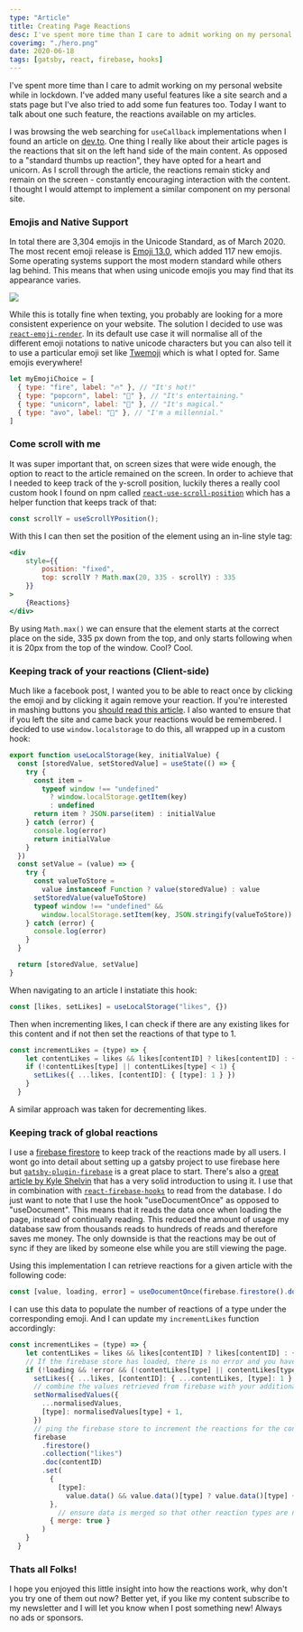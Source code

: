```yaml
---
type: "Article"
title: Creating Page Reactions
desc: I've spent more time than I care to admit working on my personal website while in lockdown. I've added many useful features like a site search and a stats page but I've also tried to add some fun features too. Here is one such feature, the new reactions available on my articles.
coverimg: "./hero.png"
date: 2020-06-18
tags: [gatsby, react, firebase, hooks]
---
```

I've spent more time than I care to admit working on my personal website while in lockdown. I've added many useful features like a site search and a stats page but I've also tried to add some fun features too. Today I want to talk about one such feature, the reactions available on my articles.

I was browsing the web searching for `useCallback` implementations when I found an article on [dev.to](https://dev.to/). One thing I really like about their article pages is the reactions that sit on the left hand side of the main content. As opposed to a "standard thumbs up reaction", they have opted for a heart and unicorn. As I scroll through the article, the reactions remain sticky and remain on the screen - constantly encouraging interaction with the content. I thought I would attempt to implement a similar component on my personal site. 

### Emojis and Native Support

In total there are 3,304 emojis in the Unicode Standard, as of March 2020. The most recent emoji release is [Emoji 13.0](https://emojipedia.org/emoji-13.0/), which added 117 new emojis. Some operating systems support the most modern standard while others lag behind. This means that when using unicode emojis you may find that its appearance varies. 

![](./emoji-comparison.png)

While this is totally fine when texting, you probably are looking for a more consistent experience on your website. The solution I decided to use was [`react-emoji-render`](https://www.npmjs.com/package/react-emoji-render). In its default use case it will normalise all of the different emoji notations to native unicode characters but you can also tell it to use a particular emoji set like [Twemoji](https://github.com/twitter/twemoji) which is what I opted for.  Same emojis everywhere!

```jsx
let myEmojiChoice = [
  { type: "fire", label: "🔥" }, // "It's hot!"
  { type: "popcorn", label: "🍿" }, // "It's entertaining."
  { type: "unicorn", label: "🦄" }, // "It's magical."
  { type: "avo", label: "🥑" }, // "I'm a millennial."
]
```

### Come scroll with me

It was super important that, on screen sizes that were wide enough, the option to react to the article remained on the screen. In order to achieve that I needed to keep track of the y-scroll position, luckily theres a really cool custom hook I found on npm called [`react-use-scroll-position`](https://www.npmjs.com/package/react-use-scroll-position) which has a helper function that keeps track of that:

```jsx
const scrollY = useScrollYPosition();
```

With this I can then set the position of the element using an in-line style tag:

```jsx
<div
	style={{
		position: "fixed",
		top: scrollY ? Math.max(20, 335 - scrollY) : 335
	}}
>
	{Reactions}
</div>
```

By using `Math.max()` we can ensure that the element starts at the correct place on the side, 335 px down from the top, and only starts following when it is 20px from the top of the window. Cool? Cool.

### Keeping track of your reactions (Client-side)

Much like a facebook post, I wanted you to be able to react once by clicking the emoji and by clicking it again remove your reaction. If you're interested in mashing buttons you [should read this article](/articles/Creating-onMash-for-the-Click-Addicts). I also wanted to ensure that if you left the site and came back your reactions would be remembered. I decided to use `window.localstorage` to do this, all wrapped up in a custom hook:

```jsx
export function useLocalStorage(key, initialValue) {
  const [storedValue, setStoredValue] = useState(() => {
    try {
      const item =
        typeof window !== "undefined"
          ? window.localStorage.getItem(key)
          : undefined
      return item ? JSON.parse(item) : initialValue
    } catch (error) {
      console.log(error)
      return initialValue
    }
  })
  const setValue = (value) => {
    try {
      const valueToStore =
        value instanceof Function ? value(storedValue) : value
      setStoredValue(valueToStore)
      typeof window !== "undefined" &&
        window.localStorage.setItem(key, JSON.stringify(valueToStore))
    } catch (error) {
      console.log(error)
    }
  }

  return [storedValue, setValue]
}
```

When navigating to an article I instatiate this hook:

```jsx
const [likes, setLikes] = useLocalStorage("likes", {})
```

Then when incrementing likes, I can check if there are any existing likes for this content and if not then set the reactions of that type to 1. 

```jsx
const incrementLikes = (type) => {
    let contentLikes = likes && likes[contentID] ? likes[contentID] : {}
    if (!contentLikes[type] || contentLikes[type] < 1) {
      setLikes({ ...likes, [contentID]: { [type]: 1 } })
    }
  }
```

A similar approach was taken for decrementing likes.

### Keeping track of global reactions 

I use a [firebase firestore](https://firebase.google.com/docs/firestore) to keep track of the reactions made by all users. I wont go into detail about setting up a gatsby project to use firebase here but [`gatsby-plugin-firebase`](https://www.gatsbyjs.org/packages/gatsby-plugin-firebase/) is a great place to start. There's also a [great article by Kyle Shelvin](https://kyleshevlin.com/firebase-and-gatsby-together-at-last) that has a very solid introduction to using it. I use that in combination with [`react-firebase-hooks`](https://www.npmjs.com/package/react-firebase-hooks) to read from the database. I do just want to note that I use the hook "useDocumentOnce" as opposed to "useDocument". This means that it reads the data once when loading the page, instead of continually reading. This reduced the amount of usage my database saw from thousands reads to hundreds of reads and therefore saves me money. The only downside is that the reactions may be out of sync if they are liked by someone else while you are still viewing the page. 

Using this implementation I can retrieve reactions for a given article with the following code:

```jsx
const [value, loading, error] = useDocumentOnce(firebase.firestore().doc(`likes/${contentID}`))
```

I can use this data to populate the number of reactions of a type under the corresponding emoji. And I can update my `incrementLikes` function accordingly:

```jsx
const incrementLikes = (type) => {
    let contentLikes = likes && likes[contentID] ? likes[contentID] : {}
    // If the firebase store has loaded, there is no error and you have not already reacted.
    if (!loading && !error && (!contentLikes[type] || contentLikes[type] < 1)) {
      setLikes({ ...likes, [contentID]: { ...contentLikes, [type]: 1 } })
      // combine the values retrieved from firebase with your additional reaction.
      setNormalisedValues({
        ...normalisedValues,
        [type]: normalisedValues[type] + 1,
      })
      // ping the firebase store to increment the reactions for the contentID
      firebase
        .firestore()
        .collection("likes")
        .doc(contentID)
        .set(
          {
            [type]:
              value.data() && value.data()[type] ? value.data()[type] + 1 : 1,
          },
        	// ensure data is merged so that other reaction types are not overridden 
          { merge: true }
        )
    }
  }
```

### Thats all Folks! 

I hope you enjoyed this little insight into how the reactions work, why don't you try one of them out now? Better yet, if you like my content subscribe to my newsletter and I will let you know when I post something new! Always no ads or sponsors.

